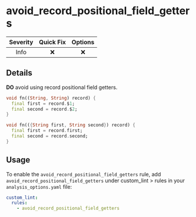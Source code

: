 # avoid_record_positional_field_getters

| Severity | Quick Fix | Options |
|:--------:|:---------:|:-------:|
|   Info   |    ❌     |   ❌    |

## Details

**DO** avoid using record positional field getters.

```dart title="Bad"
void fn((String, String) record) {
  final first = record.$1;
  final second = record.$2;
}
```

```dart title="Good"
void fn(({String first, String second}) record) {
  final first = record.first;
  final second = record.second;
}
```

## Usage

To enable the `avoid_record_positional_field_getters` rule, add `avoid_record_positional_field_getters` under custom_lint > rules in your `analysis_options.yaml` file:

```yaml
custom_lint:
  rules:
    - avoid_record_positional_field_getters
```

